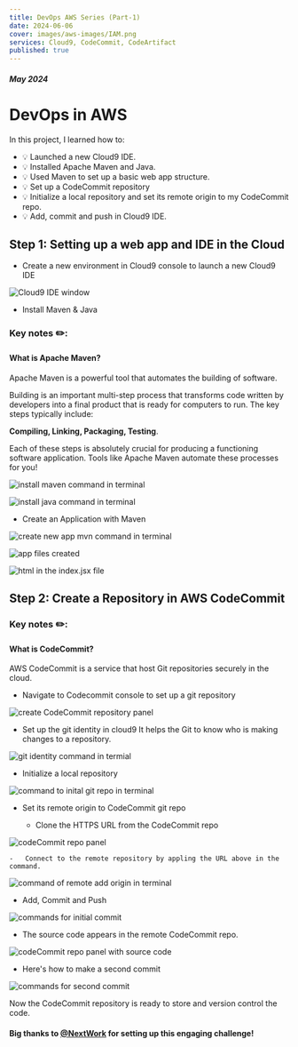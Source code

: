 ```yaml
---
title: DevOps AWS Series (Part-1)
date: 2024-06-06
cover: images/aws-images/IAM.png
services: Cloud9, CodeCommit, CodeArtifact
published: true
---
```


##### May 2024

# DevOps in AWS

In this project, I learned how to:

-   💡 Launched a new Cloud9 IDE.
-   💡 Installed Apache Maven and Java.
-   💡 Used Maven to set up a basic web app structure.
-   💡 Set up a CodeCommit repository
-   💡 Initialize a local repository and set its remote origin to my CodeCommit repo.
-   💡 Add, commit and push in Cloud9 IDE.

## Step 1: Setting up a web app and IDE in the Cloud

-   Create a new environment in Cloud9 console to launch a new Cloud9 IDE

<img
    src="/images/aws-images/devOps/cloud9-IDE.png"
    alt="Cloud9 IDE window"
/>

-   Install Maven & Java

<HighlightBlock color="#f9e4ff">
    <h3>Key notes ✏️:</h3>
    <h4>What is Apache Maven?</h4>
    <p>
       Apache Maven is a powerful tool that automates the building of software.

Building is an important multi-step process that transforms code written by developers into a final product that is ready for computers to run. The key steps typically include:

<strong>Compiling, Linking, Packaging, Testing</strong>.

Each of these steps is absolutely crucial for producing a functioning software application. Tools like Apache Maven automate these processes for you!

</p>

</HighlightBlock>

<img
    src="/images/aws-images/devOps/apache-maven-install.png"
    alt="install maven command in terminal"
/>

<img
    src="/images/aws-images/devOps/java-install.png"
    alt="install java command in terminal"
/>

-   Create an Application with Maven

<img
    src="/images/aws-images/devOps/maven-new-app.png"
    alt="create new app mvn command in terminal"
/>

<img
    src="/images/aws-images/devOps/IDE-files.png"
    alt="app files created"
    className="img-small"
/>

<img
    src="/images/aws-images/devOps/index-file.png"
    alt="html in the index.jsx file"
/>

## Step 2: Create a Repository in AWS CodeCommit

<HighlightBlock color="#f9e4ff">
    <h3>Key notes ✏️:</h3>
    <h4>What is CodeCommit?</h4>
    <p>
        AWS CodeCommit is a service that host Git repositories securely in the
        cloud.
    </p>
</HighlightBlock>

-   Navigate to Codecommit console to set up a git repository

<img
    src="/images/aws-images/devOps/create-codecommit-repo.png"
    alt="create CodeCommit repository panel"
/>

-   Set up the git identity in cloud9
    It helps the Git to know who is making changes to a repository.

<img
    src="/images/aws-images/devOps/git-identity.png"
    alt="git identity command in termial"
/>

-   Initialize a local repository

<img
    src="/images/aws-images/devOps/initial-git.png"
    alt="command to inital git repo in terminal"
/>

-   Set its remote origin to CodeCommit git repo

    -   Clone the HTTPS URL from the CodeCommit repo

<img
    src="/images/aws-images/devOps/codecommit-repo.png"
    alt="codeCommit repo panel"
/>

    -   Connect to the remote repository by appling the URL above in the command.

<img
    src="/images/aws-images/devOps/git-remote-add.png"
    alt="command of remote add origin in terminal"
/>

-   Add, Commit and Push

<img
    src="/images/aws-images/devOps/initial-commit.png"
    alt="commands for initial commit"
/>

-   The source code appears in the remote CodeCommit repo.

<img
    src="/images/aws-images/devOps/remote-repo.png"
    alt="codeCommit repo panel with source code"
/>

-   Here's how to make a second commit

<img
    src="/images/aws-images/devOps/second-commit.png"
    alt="commands for second commit"
/>

Now the CodeCommit repository is ready to store and version control the code.

#### Big thanks to [@NextWork](https://www.nextwork.org/) for setting up this engaging challenge!
